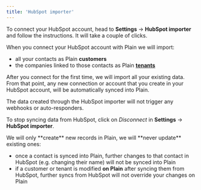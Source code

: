```yaml
---
title: 'HubSpot importer'
---
```


To connect your HubSpot account, head to **Settings** → **HubSpot importer** and follow the instructions. It will take a couple of clicks.

When you connect your HubSpot account with Plain we will import:

- all your contacts as Plain **customers**
- the companies linked to those contacts as Plain [**tenants**](/tenant-support)

After you connect for the first time, we will import all your existing data. From that point, any new connection or account that you create in your HubSpot account, will be automatically synced into Plain.

<Info>
  The data created through the HubSpot importer will not trigger any webhooks or auto-responders.
</Info>

To stop syncing data from HubSpot, click on _Disconnect_ in **Settings** → **HubSpot importer**.

<Note>
We will only **create** new records in Plain, we will **never update** existing ones:

- once a contact is synced into Plain, further changes to that contact in HubSpot (e.g. changing their name) will not be synced into Plain
- if a customer or tenant is modified **on Plain** after syncing them from HubSpot, further syncs from HubSpot will not override your changes on Plain

</Note>
